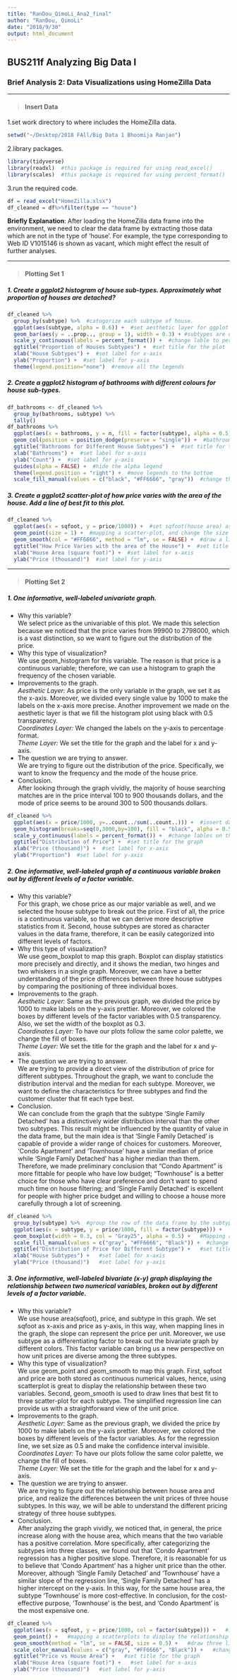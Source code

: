 ```yaml
---
title: "RanDou_QimoLi_Ana2_final"
author: "RanDou, QimoLi"
date: "2018/9/30"
output: html_document
---
```


## BUS211f Analyzing Big Data I
### Brief Analysis 2: Data Visualizations using HomeZilla Data
***
> #### Insert Data

1.set work directory to where includes the HomeZilla data.
```r
setwd("~/Desktop/2018 FAll/Big Data 1 Bhoomija Ranjan")
```
2.library packages.
```r
library(tidyverse)
library(readxl)  #this package is required for using read_excel()
library(scales)  #this package is required for using percent_format()
```
3.run the required code.
```r
df = read_excel("HomeZilla.xlsx")
df_cleaned = df%>%filter(type == "house")
```
**Briefly Explanation**: After loading the HomeZilla data frame into the environment, we need to clear the data frame by extracting those data which are not in the type of 'house'. For example, the type corresponding to Web ID V1015146 is shown as vacant, which might effect the result of further analyses.  

***  
> #### Plotting Set 1

##### 1. Create a ggplot2 histogram of house sub-types. Approximately what proportion of houses are detached?
```r
df_cleaned %>%
  group_by(subtype) %>%  #catogorize each subtype of house.
  ggplot(aes(subtype, alpha = 0.6)) +  #set aesthetic layer for ggplot
  geom_bar(aes(y = ..prop.., group = 1), width = 0.3) + #subtypes are discrete values; therefore, we choose geom_bar instead of geom_histogram. Also, set y-axis for this plot
  scale_y_continuous(labels = percent_format()) +  #change lable to percentage format
  ggtitle("Proportion of Houses Subtypes") +  #set title for the plot
  xlab("House Subtypes") +  #set label for x-axis
  ylab("Proportion") +  #set label for y-axis
  theme(legend.position="none")  #remove all the legends
```

##### 2. Create a ggplot2 histogram of bathrooms with different colours for house sub-types.
```r
df_bathrooms <- df_cleaned %>%
  group_by(bathrooms, subtype) %>%
  tally()
df_bathrooms %>%
  ggplot(aes(x = bathrooms, y = n, fill = factor(subtype), alpha = 0.5)) +  #set the aesthetic layer for the plot
  geom_col(position = position_dodge(preserve = "single")) +  #bathrooms are discrete values; therefore, we choose geom_col. Mapping a col_plot, and set position as dodge
  ggtitle("Bathrooms for Different House Subtypes") +  #set title for the plot
  xlab("Bathrooms") +  #set label for x-axis
  ylab("Count") +  #set label for y-axis
  guides(alpha = FALSE) +  #hide the alpha legend
  theme(legend.position = "right") +  #move legends to the bottom
  scale_fill_manual(values = c("black", "#FF6666", "gray"))  #change the color of the plot
```

##### 3. Create a ggplot2 scatter-plot of how price varies with the area of the house. Add a line of best fit to this plot.
```r
df_cleaned %>%
  ggplot(aes(x = sqfoot, y = price/1000)) +  #set sqfoot(house area) as x-axis and price/1000(price in thousand) as y-axis
  geom_point(size = 1) +  #mapping a scatter-plot, and change the size of points to 1
  geom_smooth(col = "#FF6666", method = "lm", se = FALSE) +  #draw a line that best fit to this plot
  ggtitle("How Price Varies with the area of the House") +  #set title for the plot
  xlab("House Area (square foot)") +  #set label for x-axis
  ylab("Price (thousand)")  #set label for y-axis
```

***  
> #### Plotting Set 2

##### 1. One informative, well-labeled univariate graph.  

* Why this variable?  
We select price as the univariable of this plot. We made this selection because we noticed that the price varies from 99900 to 2798000, which is a vast distinction, so we want to figure out the distribution of the price.  
* Why this type of visualization?  
We use geom_histogram for this variable. The reason is that price is a continuous variable; therefore, we can use a histogram to graph the frequency of the chosen variable.  
* Improvements to the graph.  
*Aesthetic Layer:* As price is the only variable in the graph, we set it as the x-axis. Moreover, we divided every single value by 1000 to make the labels on the x-axis more precise. Another improvement we made on the aesthetic layer is that we fill the histogram plot using black with 0.5 transparency.  
*Coordinates Layer:* We changed the labels on the y-axis to percentage format.  
*Theme Layer:* We set the title for the graph and the label for x and y-axis.  
* The question we are trying to answer.  
We are trying to figure out the distribution of the price. Specifically, we want to know the frequency and the mode of the house price.
* Conclusion.  
After looking through the graph vividly, the majority of house searching matches are in the price interval 100 to 900 thousands dollars, and the mode of price seems to be around 300 to 500 thousands dollars.  
  
```r
df_cleaned %>%
  ggplot(aes(x = price/1000, y=..count../sum(..count..))) +  #insert data layer, set price/1000 as x-axis
  geom_histogram(breaks=seq(0,3000,by=100), fill = "black", alpha = 0.5) +  #set the aesthetic layer for the graph, change color to black and alpha to 0.5
  scale_y_continuous(labels = percent_format()) +  #change lables on the y-axis to percentage format
  ggtitle("Distribution of Price") +  #set title for the graph
  xlab("Price (thousand)") +  #set label for x-axis
  ylab("Proportion")  #set label for y-axis
```

##### 2. One informative, well-labeled graph of a continuous variable broken out by different levels of a factor variable.   

* Why this variable?   
For this graph, we chose price as our major variable as well, and we selected the house subtype to break out the price. First of all, the price is a continuous variable, so that we can derive more descriptive statistics from it. Second, house subtypes are stored as character values in the data frame, therefore, it can be easily categorized into different levels of factors.
* Why this type of visualization?  
We use geom_boxplot to map this graph. Boxplot can display statistics more precisely and directly, and it shows the median, two hinges and two whiskers in a single graph. Moreover, we can have a better understanding of the price differences between three house subtypes by comparing the positioning of three individual boxes.  
* Improvements to the graph.  
*Aesthetic Layer:* Same as the previous graph, we divided the price by 1000 to make labels on the y-axis prettier. Moreover, we colored the boxes by different levels of the factor variables with 0.5 transparency. Also, we set the width of the boxplot as 0.3.  
*Coordinates Layer:* To have our plots follow the same color palette, we change the fill of boxes.  
*Theme Layer:* We set the title for the graph and the label for x and y-axis.  
* The question we are trying to answer.  
We are trying to provide a direct view of the distribution of price for different subtypes. Throughout the graph, we want to conclude the distribution interval and the median for each subtype. Moreover, we want to define the characteristics for three subtypes and find the customer cluster that fit each type best.
* Conclusion.  
We can conclude from the graph that the subtype 'Single Family Detached' has a distinctively wider distribution interval than the other two subtypes. This result might be influenced by the quantity of value in the data frame, but the main idea is that 'Single Family Detached' is capable of provide a wider range of choices for customers. Moreover, 'Condo Apartment' and 'Townhouse' have a similar median of price while 'Single Family Detached' has a higher median than them. Therefore, we made preliminary conclusion that "Condo Apartment" is more fittable for people who have low budget; "Townhouse" is a better choice for those who have clear preference and don't want to spend much time on house filtering; and 'Single Family Detached' is excellent for people with higher price budget and willing to choose a house more carefully through a lot of screening.

```r
df_cleaned %>%
  group_by(subtype) %>%  #group the row of the data frame by the subtype of house
  ggplot(aes(x = subtype, y = price/1000, fill = factor(subtype))) +   #insert data layer and set the aesthetic layer for the graph. Use factor(subtype) to set the color.
  geom_boxplot(width = 0.3, col = "Gray25", alpha = 0.5) +   #Mapping a boxplot, which is categorized by different subtypes of house.
  scale_fill_manual(values = c("gray", "#FF6666", "Black")) +  #change the color of the plot
  ggtitle("Distribution of Price for Different Subtype") +   #set title for the graph
  xlab("House Subtypes") +   #set label for x-axis
  ylab("Price (thousand)")   #set label for y-axis
```

##### 3. One informative, well-labeled bivariate (x-y) graph displaying the relationship between two numerical variables, broken out by different levels of a factor variable.  

* Why this variable?  
We use house area(sqfoot), price, and subtype in this graph. We set sqfoot as x-axis and price as y-axis, in this way, when mapping lines in the graph, the slope can represent the price per unit. Moreover, we use subtype as a differentiating factor to break out the bivariate graph by different colors. This factor variable can bring us a new perspective on how unit prices are diverse among the three subtypes.
* Why this type of visualization?  
We use geom_point and geom_smooth to map this graph. First, sqfoot and price are both stored as continuous numerical values, hence, using scatterplot is great to display the relationship between these two variables. Second, geom_smooth is used to draw lines that best fit to three scatter-plot for each subtype. The simplified regression line can provide us with a straightforward view of the unit price.
* Improvements to the graph.  
*Aesthetic Layer:* Same as the previous graph, we divided the price by 1000 to make labels on the y-axis prettier. Moreover, we colored the boxes by different levels of the factor variables. As for the regression line, we set size as 0.5 and make the confidence interval invisible.    
*Coordinates Layer:* To have our plots follow the same color palette, we change the fill of boxes.  
*Theme Layer:* We set the title for the graph and the label for x and y-axis.  
* The question we are trying to answer.   
We are trying to figure out the relationship between house area and price, and realize the differences between the unit prices of three house subtypes. In this way, we will be able to understand the different pricing strategy of three house subtypes.
* Conclusion.  
After analyzing the graph vividly, we noticed that, in general, the price increase along with the house area, which means that the two variable has a positive correlation. More specifically, after categorizing the subtypes into three classes, we found out that 'Condo Apartment' regression has a higher positive slope. Therefore, it is reasonable for us to believe that 'Condo Apartment' has a higher unit price than the other. Moreover, although 'Single Family Detached' and 'Townhouse' have a similar slope of the regression line, 'Single Family Detached' has a higher intercept on the y-axis. In this way, for the same house area, the subtype 'Townhouse' is more cost-effective. In conclusion, for the cost-effective purpose, 'Townhouse' is the best, and 'Condo Apartment' is the most expensive one.

```r
df_cleaned %>%
  ggplot(aes(x = sqfoot, y = price/1000, col = factor(subtype))) +   #insert data layer and set the aesthetic layer for the graph. Use factor(subtype) to set the color
  geom_point() +   #mapping a scatterplots to display the relationship between house area and price
  geom_smooth(method = "lm", se = FALSE, size = 0.5) +   #draw three lines that best fit to three scatter-plot for different subtypes
  scale_color_manual(values = c("gray", "#FF6666", "Black")) +   #change the color of the plot
  ggtitle("Price vs House Area") +   #set title for the graph
  xlab("House Area (square foot)") +   #set label for x-axis
  ylab("Price (thousand)")   #set label for y-axis
```
